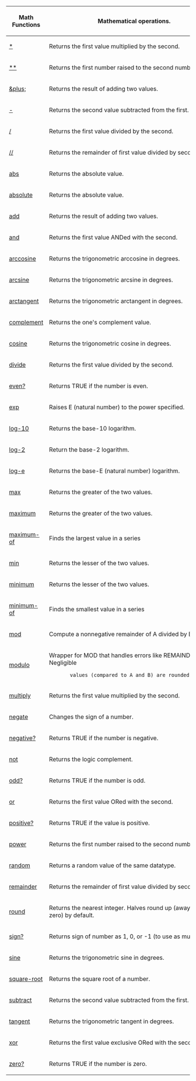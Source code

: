 {|
! Math Functions 
! Mathematical operations.
|-
| [[Words *|*]] 
| Returns the first value multiplied by the second. 
|- 
| [[Words **|**]] 
| Returns the first number raised to the second number. 
|- 
| [[Words &amp;plus;|&amp;plus;]] 
| Returns the result of adding two values. 
|- 
| [[Words -|-]] 
| Returns the second value subtracted from the first. 
|- 
| [[Words /|/]] 
| Returns the first value divided by the second. 
|- 
| [[Words //|//]] 
| Returns the remainder of first value divided by second. 
|- 
| [[Words abs|abs]] 
| Returns the absolute value. 
|- 
| [[Words absolute|absolute]] 
| Returns the absolute value. 
|- 
| [[Words add|add]] 
| Returns the result of adding two values. 
|- 
| [[Words and|and]] 
| Returns the first value ANDed with the second. 
|- 
| [[Words arccosine|arccosine]] 
| Returns the trigonometric arccosine in degrees. 
|- 
| [[Words arcsine|arcsine]] 
| Returns the trigonometric arcsine in degrees. 
|- 
| [[Words arctangent|arctangent]] 
| Returns the trigonometric arctangent in degrees. 
|- 
| [[Words complement|complement]] 
| Returns the one's complement value. 
|- 
| [[Words cosine|cosine]] 
| Returns the trigonometric cosine in degrees. 
|- 
| [[Words divide|divide]] 
| Returns the first value divided by the second. 
|- 
| [[Words even?|even?]] 
| Returns TRUE if the number is even. 
|- 
| [[Words exp|exp]] 
| Raises E (natural number) to the power specified. 
|- 
| [[Words log-10|log-10]] 
| Returns the base-10 logarithm. 
|- 
| [[Words log-2|log-2]] 
| Return the base-2 logarithm. 
|- 
| [[Words log-e|log-e]] 
| Returns the base-E (natural number) logarithm. 
|- 
| [[Words max|max]] 
| Returns the greater of the two values. 
|- 
| [[Words maximum|maximum]] 
| Returns the greater of the two values. 
|- 
| [[Words maximum-of|maximum-of]] 
| Finds the largest value in a series 
|- 
| [[Words min|min]] 
| Returns the lesser of the two values. 
|- 
| [[Words minimum|minimum]] 
| Returns the lesser of the two values. 
|- 
| [[Words minimum-of|minimum-of]] 
| Finds the smallest value in a series 
|- 
| [[Words mod|mod]] 
| Compute a nonnegative remainder of A divided by B. 
|- 
| [[Words modulo|modulo]] 
| Wrapper for MOD that handles errors like REMAINDER. Negligible
		values (compared to A and B) are rounded to zero. 
|- 
| [[Words multiply|multiply]] 
| Returns the first value multiplied by the second. 
|- 
| [[Words negate|negate]] 
| Changes the sign of a number. 
|- 
| [[Words negative?|negative?]] 
| Returns TRUE if the number is negative. 
|- 
| [[Words not|not]] 
| Returns the logic complement. 
|- 
| [[Words odd?|odd?]] 
| Returns TRUE if the number is odd. 
|- 
| [[Words or|or]] 
| Returns the first value ORed with the second. 
|- 
| [[Words positive?|positive?]] 
| Returns TRUE if the value is positive. 
|- 
| [[Words power|power]] 
| Returns the first number raised to the second number. 
|- 
| [[Words random|random]] 
| Returns a random value of the same datatype. 
|- 
| [[Words remainder|remainder]] 
| Returns the remainder of first value divided by second. 
|- 
| [[Words round|round]] 
| Returns the nearest integer. Halves round up (away from zero) by default. 
|- 
| [[Words sign?|sign?]] 
| Returns sign of number as 1, 0, or -1 (to use as multiplier). 
|- 
| [[Words sine|sine]] 
| Returns the trigonometric sine in degrees. 
|- 
| [[Words square-root|square-root]] 
| Returns the square root of a number. 
|- 
| [[Words subtract|subtract]] 
| Returns the second value subtracted from the first. 
|- 
| [[Words tangent|tangent]] 
| Returns the trigonometric tangent in degrees. 
|- 
| [[Words xor|xor]] 
| Returns the first value exclusive ORed with the second. 
|- 
| [[Words zero?|zero?]] 
| Returns TRUE if the number is zero. 
|}